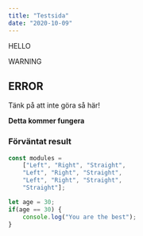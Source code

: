 ```yaml
---
title: "Testsida"
date: "2020-10-09"
---
```


<Callout>HELLO</Callout>

<Warning>WARNING</Warning>

<Error>

## ERROR

Tänk på att inte göra så här!

</Error>

<Notice>

**Detta kommer fungera**

</Notice>

<Result>

### Förväntat result

```javascript
const modules =
    ["Left", "Right", "Straight",
    "Left", "Right", "Straight",
    "Left", "Right", "Straight",
    "Straight"];
```


</Result>

<PracticeContainer>

```javascript
let age = 30;
if(age == 30) {
    console.log("You are the best");
}
```

</PracticeContainer>